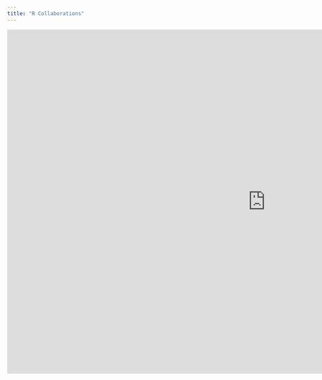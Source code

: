 ```yaml
---
title: "R Collaborations"
---
```


<iframe src="https://onedrive.live.com/embed?resid=157E9508A62B98BF%2130632&amp;authkey=!ACGzvrmRlpPJdzY&amp;em=2&amp;wdAr=1.4137822529893014" width="1200px" height="800px" frameborder="0">This is an embedded <a target="_blank" href="https://office.com">Microsoft Office</a> presentation, powered by <a target="_blank" href="https://office.com/webapps">Office</a>.</iframe>
